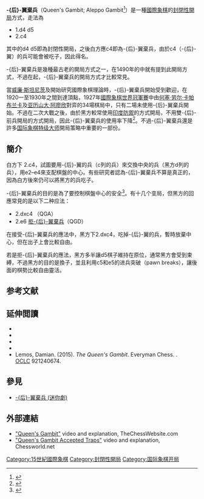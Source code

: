 {{For2|同名戲劇|'''[[后翼棄兵_(迷你劇)|-{后}-翼棄兵 (迷你劇)]]'''}}
{{noteTA
|1=zh-hant:后翼;zh-hans:后翼;后翼=>zh-hant:后翼;
}}
{{Chess notation}}
{{Infobox chess opening
|openingname = -{后}-翼棄兵
|image = {{Chess diagram
|
|
|rd|nd|bd|qd|kd|bd|nd|rd
|pd|pd|pd|  |pd|pd|pd|pd
|  |  |  |  |  |  |  |  
|  |  |  |pd|  |  |  |  
|  |  |pl|pl|  |  |  |  
|  |  |  |  |  |  |  |  
|pl|pl|  |  |pl|pl|pl|pl
|rl|nl|bl|ql|kl|bl|nl|rl
}}
|moves = 1.d4 d5 2.c4
|ECO = D06–D69
|birth = 1497年之前
|nameorigin =
|parentopening = [[封閉性開局|封閉性開局]]
|chessgid = 75973&move=2.5&moves=d4.d5.c4&nodes=10703.75972.75973
}}

'''-{后}-翼棄兵'''（Queen's Gambit; Aleppo Gambit<ref>{{Cite book |title=The Works of Damiano, Ruy-Lopez, and Salvio on the Game of Chess |last=Sarratt |first=J. H. |publisher=T. Boosey, (the New York Public Library) (Digitized) |date=27 Jan 2006 |isbn=9781145601765 |location= |pages=}}</ref>）是一種[[國際象棋|國際象棋]]的[[封閉性開局|封閉性開局]]方式，走法為
*1.d4 d5
*2.c4
其中的d4 d5即為封閉性開局，之後白方應c4即為-{后}-翼棄兵，由於c4（-{后}-翼）的兵可能會被吃子，因此得名。

-{后}-翼棄兵是幾種最古老的開局方式之一，在1490年的{{le|哥廷根手稿|Göttingen manuscript}}中就有提到此開局方式，不過在{{le|1873年維也納國際象棋聯赛|Vienna_1873_chess_tournament}}起，-{后}-翼棄兵的開局方式才比較常見。

當[[威廉·斯坦尼茨|威廉·斯坦尼茨]]及{{le|西格贝特·塔拉什|Siegbert Tarrasch}}開始研究國際象棋理論時，-{后}-翼棄兵開始受到歡迎，在1920一至1930年之間到達頂點，1927年[[國際象棋世界冠軍|國際象棋世界冠軍賽]]中由[[何塞·劳尔·卡帕布兰卡|何塞·劳尔·卡帕布兰卡]]及[[亚历山大·阿廖欣|亚历山大·阿廖欣]]對弈的34場棋局中，只有二場未使用-{后}-翼棄兵開始。不過在二次大戰之後，由於黑方較常使用[[印度防禦|印度防禦]]的方式開局，不用雙-{后}-前兵開局的方式開局，因此-{后}-翼棄兵的使用率下降<ref>{{Cite book |title=The Queen's Gambit |url=https://archive.org/details/queensgambit0000tevi_q4s3 |last= Tevis | first= Walter |date=2003 |publisher=Vintage Contemporaries |isbn= 9781400030606 |edition=1st Vintage Contemporaries |location=New York |oclc=51844969}}</ref>。不過-{后}-翼棄兵還是許多[[国际象棋特级大师|国际象棋特级大师]]開局策略中重要的一部份。

==簡介==
白方下 2.c4，試圖要用-{后}-翼的兵（c列的兵）來交換中央的兵（黑方d列的兵），用e2–e4來支配棋盤的中心。有些研究者認為-{后}-翼棄兵不算是真正的{{le|開局棄子|gambit|棄兵}}，因為白方後來仍可以將黑方的兵吃子。

-{后}-翼棄兵的目的是為了要控制棋盤中心的安全<ref>{{Cite magazine |last=CLAIR |first=JOSH ST. |date=2020-11-02 |title=How the 'Queen's Gambit' Opening Move From Netflix's The Queen's Gambit Actually Works |url=https://www.menshealth.com/entertainment/a34549893/queens-gambit-chess-move/ |magazine=Men's Health |access-date=2020-11-06 |archive-date=2020-11-27 |archive-url=https://web.archive.org/web/20201127151630/https://www.menshealth.com/entertainment/a34549893/queens-gambit-chess-move/ |dead-url=no }}</ref>。有十几个变局，但黑方的回應常見的是以下二种应法：
*2.dxc4  {{le|接受后翼棄兵|Queen's Gambit Accepted|接受-{后}-翼弃兵}}（QGA）
*2.e6 [[拒后翼棄兵|拒-{后}-翼棄兵]]（QGD）

在接受-{后}-翼棄兵的應法中，黑方下2.dxc4，吃掉-{后}-翼的兵，暫時放棄中心，但在出子上會比較自由。

若是拒-{后}-翼棄兵的應法，黑方多半讓d5棋子維持在原位，通常黑方會受到束縛，不過黑方的目的是換子，並且利用c5和e5的进兵突破（pawn breaks），讓後面的棋勢比較自由靈活。

== 参考文献 ==
{{Reflist}}

==延伸閲讀==
* {{cite book
 | author=Marović, Dražen
 | author-link=Dražen Marović
 | year=1992
 | title=Play the Queen's Gambit
 | publisher=Cadogan Books
 | isbn=1-85744-016-1}}
* {{cite book
 | author=Ward, Chris
 | title=Play The Queen's Gambit
 | publisher=[[Everyman_Chess|Everyman Chess]]
 | year=2006
 | isbn=1-85744-411-6| author-link=Chris Ward (chess player) }}
* {{cite book
 | author=Schandorff, Lars
 | year=2009
 | title=Playing the Queen's Gambit: A Grandmaster Guide
 | publisher=[[Quality_Chess|Quality Chess]]
 | isbn=978-1-906552-18-3}}
* {{cite book
 | author=Komarov, Dmitry
 | author2=Djuric, Stefan |author3=Pantaleoni, Claudio
 | title=Chess Opening Essentials, Vol. 2: 1.d4 d5 / 1.d4 various / Queen's Gambits
 | publisher=[[New_In_Chess|New In Chess]]
 | year=2009
 | isbn=978-90-5691-269-7}}
* Lemos, Damian. (2015). ''The Queen's Gambit''. Everyman Chess. {{ISBN|978-1781942604}}. [[OCLC|OCLC]] 921240674.

==參見==
*[[后翼棄兵_(迷你劇)|-{后}-翼棄兵 (迷你劇)]]

==外部連結==
* [http://www.thechesswebsite.com/queens-gambit/ "Queen's Gambit"] {{Wayback|url=http://www.thechesswebsite.com/queens-gambit/ |date=20201224083141 }} video and explanation, TheChessWebsite.com
* [https://www.youtube.com/watch?v=bgVzgG1mQTE "Queen's Gambit Accepted Traps"] {{Wayback|url=https://www.youtube.com/watch?v=bgVzgG1mQTE |date=20160804104103 }} video and explanation, Chessworld.net

{{國際象棋開局|state=collapsed}}
{{國際象棋|state=collapsed}}

[[Category:15世紀國際象棋|Category:15世紀國際象棋]]
[[Category:封閉性開局|Category:封閉性開局]]
[[Category:国际象棋开局|Category:国际象棋开局]]